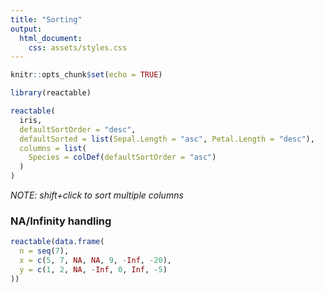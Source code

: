 ```yaml
---
title: "Sorting"
output:
  html_document:
    css: assets/styles.css
---
```


```r
knitr::opts_chunk$set(echo = TRUE)
```

```r
library(reactable)

reactable(
  iris,
  defaultSortOrder = "desc",
  defaultSorted = list(Sepal.Length = "asc", Petal.Length = "desc"),
  columns = list(
    Species = colDef(defaultSortOrder = "asc")
  )
)
```

*NOTE: shift+click to sort multiple columns*

### NA/Infinity handling

```r
reactable(data.frame(
  n = seq(7),
  x = c(5, 7, NA, NA, 9, -Inf, -20),
  y = c(1, 2, NA, -Inf, 0, Inf, -5)
))
```
